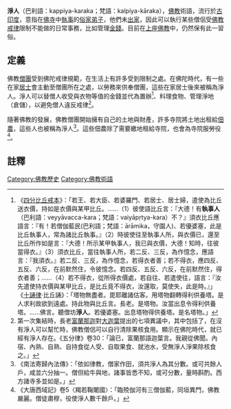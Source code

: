 '''淨人'''（巴利語：kappiya-karaka；梵語：kalpiya-kāraka），[[佛教|佛教]]術語，流行於[[古印度|古印度]]，意指在[[佛寺|佛寺]]中[[執事|執事]]的[[俗家弟子|俗家弟子]]，他們未[[出家|出家]]，因此可以執行某些僧侶受[[佛教戒律|佛教戒律]]限制不能做的日常事務，比如管理[[金錢|金錢]]。目前在[[上座佛教|上座佛教]]中，仍然保有此一習俗。

==定義==
佛教[[僧團|僧團]]受到佛陀戒律規範，在生活上有許多受到限制之處。在佛陀時代，有一些在家[[居士|居士]]會主動至僧團所在之處，以勞務來供奉僧團，這些在家居士後來被稱為淨人。淨人可以替僧人收受與衣物等值的金錢並代為置辦<ref>
《[[四分比丘戒本|四分比丘戒本]]》：「若王、若大臣、若婆羅門、若居士、居士婦，遣使為比丘送衣價，持如是衣價與某甲比丘。……（1）彼使語比丘言：『大德！有'''執事人'''（巴利語：veyyāvacca-kara；梵語：vaiyāpṛtya-kara）不？』須衣比丘應語言：『有！若僧伽藍民(巴利語；梵語：ārāmika，守園人)、若優婆塞，此是比丘執事人，常為諸比丘執事。』（2）時彼使往至執事人所，與衣價已，還至比丘所作如是言：『大德！所示某甲執事人，我已與衣價，大德！知時，往彼當得衣。』（3）須衣比丘，當往執事人所，若二反、三反，為作憶念，應語言：『我須衣。』若二反、三反，為作憶念，若得衣者善；若不得衣，應四反、五反、六反，在前默然住，令彼憶念。若四反、五反、六反，在前默然住，得衣者善；……（4）若不得衣，從所得衣價處，若自往、若遣使往，語言：『汝先遣使持衣價與某甲比丘，是比丘竟不得衣，汝還取，莫使失，此是時。』」 <br />《[[十誦律|十誦律]]·比丘誦》：「塔物無盡者。毘耶離諸估客。用塔物翻轉得利供養塔。是人求利故欲到遠處。持此物與比丘言。長老。是塔物。汝當出息令得利供養塔。……佛言。聽僧坊'''淨人'''。若優婆塞。出息塔物得供養塔。是名塔物。」
</ref>、料理食物、管理淨地（倉儲），以避免僧人違反戒律<ref>第一次集結時，長老[[富蘭那迦|富蘭那迦]]對[[大迦葉|大迦葉]]提出的七項異議中，其中包括了，在沒有淨人可以幫忙時，佛教僧侶可以自行清除果核食用。顯示在佛陀時代，就已經有淨人存在。《五分律》卷30：「論已，富蘭那語迦葉言。我親從佛聞。內宿、內熟、自熟、自持食從人受、自取果食、就池水，受無淨人淨果除核食之。」</ref>。

隨著佛教的發展，佛教僧團開始擁有自己的土地與財產，許多寺院將土地出租給[[佃農|佃農]]，這些人也被稱為淨人<ref>《南法寄歸內法傳》：「依如律教，僧家作田，須共淨人為其分數。或可共餘人戶，咸並六分抽一。僧但給牛與地，諸事皆悉不知，或可分數，量時斟酌。西方諸寺多並如是。」</ref>。這些佃農除了需要繳地租給寺院，也會為寺院服勞役<ref>《大唐西域記》卷5〈羯若鞠闍國〉：「臨殑伽河有三僧伽藍，同垣異門，佛教嚴麗。僧徒肅穆，役使淨人數千餘戶。」</ref>。

==註釋==
{{Reflist|2}}


[[Category:佛教歷史|Category:佛教歷史]]
[[Category:佛教術語|Category:佛教術語]]